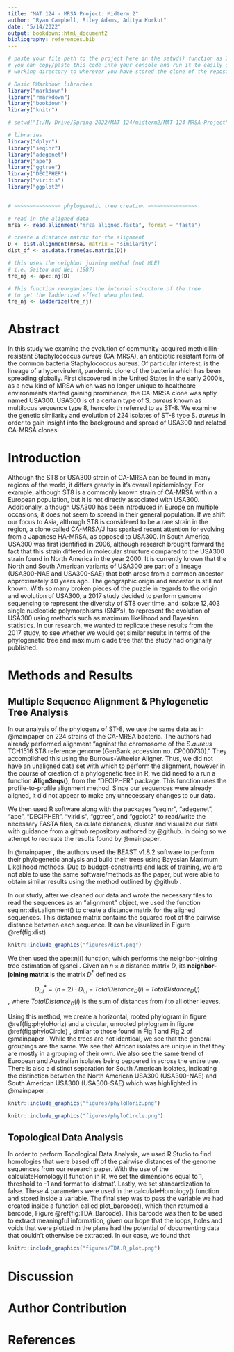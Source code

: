 ```yaml
---
title: "MAT 124 - MRSA Project: Midterm 2"
author: "Ryan Campbell, Riley Adams, Aditya Kurkut"
date: "5/14/2022"
output: bookdown::html_document2
bibliography: references.bib
---
```

```r
# paste your file path to the project here in the setwd() function as I have below
# you can copy/paste this code into your console and run it to easily set your
# working directory to wherever you have stored the clone of the repository

# Basic RMarkdown libraries
library("markdown")
library("rmarkdown")
library("bookdown")
library("knitr")

# setwd("I:/My Drive/Spring 2022/MAT 124/midterm2/MAT-124-MRSA-Project")
```

```r
# libraries
library("dplyr")
library("seqinr")
library("adegenet")
library("ape")
library("ggtree")
library("DECIPHER")
library("viridis")
library("ggplot2")
 
```

```r
# ~~~~~~~~~~~~~~~ phylogenetic tree creation ~~~~~~~~~~~~~~~~

# read in the aligned data
mrsa <- read.alignment("mrsa_aligned.fasta", format = "fasta")

# create a distance matrix for the alignment
D <- dist.alignment(mrsa, matrix = "similarity")
dist_df <- as.data.frame(as.matrix(D))

# this uses the neighbor joining method (not MLE)
# i.e. Saitou and Nei (1987)
tre_nj <- ape::nj(D)

# This function reorganizes the internal structure of the tree 
# to get the ladderized effect when plotted.
tre_nj <- ladderize(tre_nj) 
```

# Abstract

In this study we examine the evolution of community-acquired methicillin-resistant Staphylococcus *aureus* (CA-MRSA), an antibiotic resistant form of the common bacteria Staphylococcus aureus. Of particular interest, is the lineage of a hypervirulent, pandemic clone of the bacteria which has been spreading globally. First discovered in the United States in the early 2000's, as a new kind of MRSA which was no longer unique to healthcare environments started gaining prominence, the CA-MRSA clone was aptly named USA300. USA300 is of a certain type of S. *aureus* known as multilocus sequence type 8, henceforth referred to as ST-8. We examine the genetic similarity and evolution of 224 isolates of ST-8 type S. *aureus* in order to gain insight into the background and spread of USA300 and related CA-MRSA clones.

# Introduction

Although the ST8 or USA300 strain of CA-MRSA can be found in many regions of the world, it differs greatly in it's overall epidemiology. For example, although ST8 is a commonly known strain of CA-MRSA within a European population, but it is not directly associated with USA300. Additionally, although USA300 has been introduced in Europe on multiple occasions, it does not seem to spread in their general population. If we shift our focus to Asia, although ST8 is considered to be a rare strain in the region, a clone called CA-MRSA/J has sparked recent attention for evolving from a Japanese HA-MRSA, as opposed to USA300. In South America, USA300 was first identified in 2006, although research brought forward the fact that this strain differed in molecular structure compared to the USA300 strain found in North America in the year 2000. It is currently known that the North and South American variants of USA300 are part of a lineage  (USA300-NAE and USA300-SAE) that both arose from a common ancestor approximately 40 years ago. The geographic origin and ancestor is still not known. With so many broken pieces of the puzzle in regards to the origin and evolution of USA300, a 2017 study decided to perform genome sequencing to represent the diversity of ST8 over time, and isolate 12,403 single nucleotide polymorphisms (SNP's), to represent the evolution of USA300 using methods such as maximum likelihood and Bayesian statistics. In our research, we wanted to replicate these results from the 2017 study, to see whether we would get similar results in terms of the phylogenetic tree and maximum clade tree that the study had originally published.

# Methods and Results

## Multiple Sequence Alignment & Phylogenetic Tree Analysis

In our analysis of the phylogeny of ST-8, we use the same data as in @mainpaper on 224 strains of the CA-MRSA bacteria. The authors had already performed alignment "against the chromosome of the S.*aureus* TCH1516 ST8 reference genome (GenBank accession no. CP000730)." They accomplished this using the Burrows-Wheeler Aligner. Thus, we did not have an unaligned data set with which to perform the alignment, however in the course of creation of a phylogenetic tree in R, we did need to a run a function **AlignSeqs()**, from the "DECIPHER" package. This function uses the profile-to-profile alignment method. Since our sequences were already aligned, it did not appear to make any unnecessary changes to our data.

We then used R software along with the packages "seqinr", "adegenet", "ape", "DECIPHER", "viridis", "ggtree", and "ggplot2" to read/write the necessary FASTA files, calculate distances, cluster and visualize our data with guidance from a github repository authored by @github. In doing so we attempt to recreate the results found by @mainpaper. 

In @mainpaper , the authors used the BEAST v1.8.2 software to perform their phylogenetic analysis and build their trees using Bayesian Maximum Likelihood methods. Due to budget-constraints and lack of training, we are not able to use the same software/methods as the paper, but were able to obtain similar results using the method outlined by @github . 

In our study, after we cleaned our data and wrote the necessary files to read the sequences as an "alignment" object, we used the function seqinr::dist.alignment() to create a distance matrix for the aligned sequences. This distance matrix contains the squared root of the pairwise distance between each sequence. It can be visualized in Figure \@ref(fig:dist).

```r
knitr::include_graphics("figures/dist.png")
```

We then used the ape::nj() function, which performs the neighbor-joining tree estimation of @snei . Given an $n \times n$ distance matrix $D$, its **neighbor-joining matrix** is the matrix $D^*$ defined as

$$ D^*_{i,j} = (n-2)\cdot D_{i,j} - TotalDistance_D(i) - TotalDistance_D(j) $$,
where $TotalDistance_D(i)$ is the sum of distances from $i$ to all other leaves.

Using this method, we create a horizontal, rooted phylogram in figure \@ref(fig:phyloHoriz) and a circular, unrooted phylogram in figure \@ref(fig:phyloCircle) , similar to those found in Fig 1 and Fig 2 of @mainpaper . While the trees are not identical, we see that the general groupings are the same. We see that African isolates are unique in that they are mostly in a grouping of their own. We also see the same trend of European and Australian isolates being peppered in across the entire tree. There is also a distinct separation for South American isolates, indicating the distinction between the North American USA300 (USA300-NAE) and South American USA300 (USA300-SAE) which was highlighted in @mainpaper . 

```r
knitr::include_graphics("figures/phyloHoriz.png")
```

```r
knitr::include_graphics("figures/phyloCircle.png")
```

## Topological Data Analysis

In order to perform Topological Data Analysis, we used R Studio to find homologies that were based off of the pairwise distances of the genome sequences from our research paper. With the use of the calculateHomology() function in R, we set the dimensions equal to 1, threshold to -1 and format to 'distmat'. Lastly, we set standardization to false. These 4 parameters were used in the calculateHomology() function and stored inside a variable. The final step was to pass the variable we had created inside a function called plot_barcode(), which then returned a barcode, Figure \@ref(fig:TDA_Barcode). This barcode was then to be used to extract meaningful information, given our hope that the loops, holes and voids that were plotted in the plane had the potential of documenting data that couldn't otherwise be extracted. In our case, we found that  

```r
knitr::include_graphics("figures/TDA.R_plot.png")
```

# Discussion

# Author Contribution

# References





























